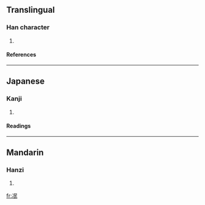 ==Translingual==
===Han character===
{{Han char|rn=15|rad=冫|as=05|sn=7|four=|canj=戈一口女心 (IMRVP)}}
# {{defn|Han}}
====References====
{{Han ref|kx=0132.071|dkj=01629|dj=0295.100|hdz=10296.060|uh=51BA|ud=20922}}
----
==Japanese==
===Kanji===
{{ja-kanji|grade=|rs=冫05}}
# {{defn|Japanese}}
====Readings====
{{ja-readings|on=[[びん]] (bin), [[べん]] (ben), [[みん]] (min), [[めん]] (men)|kun=[[ほろびる]] (horobiru)}}
----
==Mandarin==
===Hanzi===
{{cmn-hanzi|pin=[[mǐn]] ([[min3]])|wg=min<sup>3</sup>}}
# {{defn|Mandarin}}

[[fr:冺]]